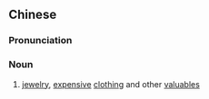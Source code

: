 ==Chinese==
{{zh-forms|s=细软}}

===Pronunciation===
{{zh-pron
|m=xìruǎn
|c=sai3 jyun5
|mn=qz,xm,zz:sè-loán/kh:sè-nńg/tp:sòe-nńg/twvk:sè-núi
|cat=n
}}

===Noun===
{{zh-noun}}

# [[jewelry]], [[expensive]] [[clothing]] and other [[valuable]]s